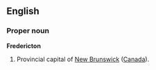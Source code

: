 ==English==
===Proper noun===
'''Fredericton'''

#Provincial capital of [[New Brunswick]] ([[Canada]]).